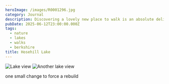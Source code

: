 ```yaml
---
heroImage: /images/R0001296.jpg
category: Journal
description: Discovering a lovely new place to walk is an absolute delight
pubDate: 2025-06-12T23:00:00.000Z
tags:
  - nature
  - lakes
  - walks
  - berkshire
title: Hosehill Lake
---
```


![Lake view](/images/R0001296.jpg)
![Another lake view](/images/R0001297.jpg)

one small change to force a rebuild
